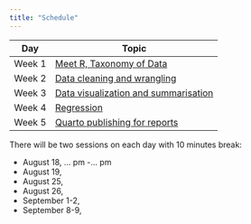 ---
title: "Schedule"
---


| Day | Topic |
|------|------|
| Week 1 | [Meet R, Taxonomy of Data]() |
| Week 2 |  [Data cleaning and wrangling]()    |
| Week 3 |   [Data visualization and summarisation]()   |
| Week 4 |  [Regression]()    |
| Week 5 |  [Quarto publishing for reports ]()  |

There will be two sessions on each day with 10 minutes break:

-   August 18, ... pm -... pm
-   August  19,  
-   August  25,  
-   August  26,  
-   September 1-2,  
-   September 8-9,  
